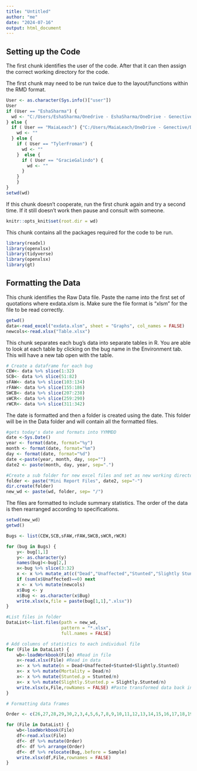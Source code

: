 ```yaml
---
title: "Untitled"
author: "me"
date: "2024-07-16"
output: html_document
---
```


## Setting up the Code

The first chunk identifies the user of the code. After that it can then assign the correct working directory for the code.

The first chunk may need to be run twice due to the layout/functions within the RMD format.

```r
User <- as.character(Sys.info()["user"])
User
if (User == "EshaSharma") {
  wd <- "C:/Users/EshaSharma/Onedrive - EshaSharma/OneDrive - Genective/Desktop/R Studio/IVE_RCode/Data"
} else {
  if ( User == "MaiaLeach") {"C:/Users/MaiaLeach/OneDrive - Genective/Desktop/R Workin/IVE_RCode/Data"
    wd <- ""
  } else {
    if ( User == "TylerFroman") {
      wd <- ""
    }  else {
      if ( User == "GracieGalindo") {
        wd <- ""
      }
    }
    }
}
setwd(wd)
```

If this chunk doesn't cooperate, run the first chunk again and try a second time. If it still doesn't work then pause and consult with someone.

```r
knitr::opts_knit$set(root.dir = wd)
```

This chunk contains all the packages required for the code to be run.

```r
library(readxl)
library(openxlsx)
library(tidyverse)
library(openxlsx)
library(gt)
```

## Formatting the Data

This chunk identifies the Raw Data file. Paste the name into the first set of quotations where exdata.xlsm is. Make sure the file format is "xlsm" for the file to be read correctly.

```r
getwd()
data<-read_excel("exdata.xlsm", sheet = "Graphs", col_names = FALSE)
newcols<-read.xlsx("Table.xlsx")
```

This chunk separates each bug's data into separate tables in R. You are able to look at each table by clicking on the bug name in the Environment tab. This will have a new tab open with the table.

```r
# Create a dataframe for each bug
CEW<- data %>% slice(1:32)
SCB<- data %>% slice(51:82)
sFAW<- data %>% slice(103:134)
rFAW<- data %>% slice(155:186)
SWCB<- data %>% slice(207:238)
sWCR<- data %>% slice(259:290)
rWCR<- data %>% slice(311:342)
```

The date is formatted and then a folder is created using the date. This folder will be in the Data folder and will contain all the formatted files.

```r
#gets today's date and formats into YYMMDD
date <-Sys.Date()
year <- format(date, format="%y")
month <- format(date, format="%m")
day <- format(date, format="%d")
date <-paste(year, month, day, sep="")
date2 <- paste(month, day, year, sep=".")

#Create a sub folder for new excel files and set as new working directory
folder <- paste("Mini Report Files", date2, sep="-")
dir.create(folder)
new_wd <- paste(wd, folder, sep= "/")
```

The files are formatted to include summary statistics. The order of the data is then rearranged according to specifications.

```r
setwd(new_wd)
getwd()

Bugs <- list(CEW,SCB,sFAW,rFAW,SWCB,sWCR,rWCR)

for (bug in Bugs) {
    y<- bug[1,1]
    y<- as.character(y)
    names(bug)<-bug[2,]
    x<-bug %>% slice(3:32)
    x <- x %>% mutate_at(c("Dead","Unaffected","Stunted","Slightly Stunted","% Average mortality","% Error"), as.numeric)
    if (sum(x$Unaffected)==0) next
    x <- x %>% mutate(newcols)
    x$Bug <- y
    x$Bug <- as.character(x$Bug)
    write.xlsx(x,file = paste(bug[1,1],".xlsx"))
}

#List files in folder
DataList<-list.files(path = new_wd,    
                     pattern = "*.xlsx",
                     full.names = FALSE)

# Add columns of statistics to each individual file
for (File in DataList) {
    wb<-loadWorkbook(File) #Read in file
    x<-read.xlsx(File) #Read in data
    x<- x %>% mutate(n = Dead+Unaffected+Stunted+Slightly.Stunted)
    x<- x %>% mutate(Mortality = Dead/n)
    x<- x %>% mutate(Stunted.p = Stunted/n)        
    x<- x %>% mutate(Slightly.Stunted.p = Slightly.Stunted/n)
    write.xlsx(x,File,rowNames = FALSE) #Paste transformed data back into file
}

# Formatting data frames

Order <- c(26,27,28,29,30,2,3,4,5,6,7,8,9,10,11,12,13,14,15,16,17,18,19,20,21,22,23,24,25,1)

for (File in DataList) {
    wb<-loadWorkbook(File)
    df<-read.xlsx(File)
    df<- df %>% mutate(Order)
    df<- df %>% arrange(Order)
    df<- df %>% relocate(Bug,.before = Sample)
    write.xlsx(df,File,rownames = FALSE)
}

```
